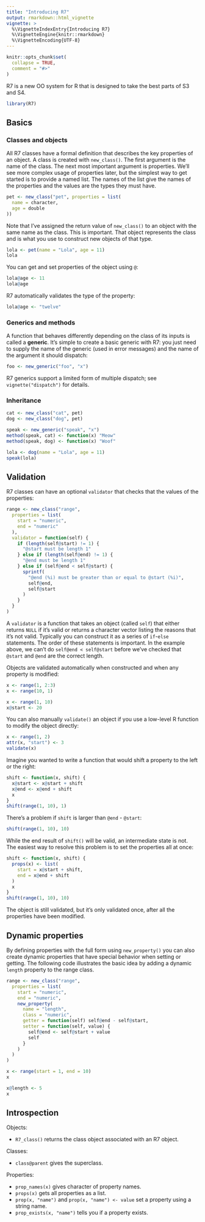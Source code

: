 ```yaml
---
title: "Introducing R7"
output: rmarkdown::html_vignette
vignette: >
  %\VignetteIndexEntry{Introducing R7}
  %\VignetteEngine{knitr::rmarkdown}
  %\VignetteEncoding{UTF-8}
---
```


```r
knitr::opts_chunk$set(
  collapse = TRUE,
  comment = "#>"
)
```

R7 is a new OO system for R that is designed to take the best parts of S3 and S4.

```r
library(R7)
```

## Basics

### Classes and objects

All R7 classes have a formal definition that describes the key properties of an object.
A class is created with `new_class()`.
The first argument is the name of the class.
The next most important argument is properties.
We'll see more complex usage of properties later, but the simplest way to get started is to provide a named list.
The names of the list give the names of the properties and the values are the types they must have.

```r
pet <- new_class("pet", properties = list(
  name = character,
  age = double
))
```

Note that I've assigned the return value of `new_class()` to an object with the same name as the class.
This is important.
That object represents the class and is what you use to construct new objects of that type.

```r
lola <- pet(name = "Lola", age = 11)
lola
```

You can get and set properties of the object using `@`:

```r
lola@age <- 11
lola@age
```

R7 automatically validates the type of the property:

```r
lola@age <- "twelve"
```

### Generics and methods

A function that behaves differently depending on the class of its inputs is called a **generic**.
It's simple to create a basic generic with R7: you just need to supply the name of the generic (used in error messages) and the name of the argument it should dispatch:

```r
foo <- new_generic("foo", "x")
```

R7 generics support a limited form of multiple dispatch; see `vignette("dispatch")` for details.

### Inheritance

```r
cat <- new_class("cat", pet)
dog <- new_class("dog", pet)

speak <- new_generic("speak", "x")
method(speak, cat) <- function(x) "Meow"
method(speak, dog) <- function(x) "Woof"

lola <- dog(name = "Lola", age = 11)
speak(lola)
```

## Validation

R7 classes can have an optional `validator` that checks that the values of the properties:

```r
range <- new_class("range",
  properties = list(
    start = "numeric",
    end = "numeric"
  ),
  validator = function(self) {
    if (length(self@start) != 1) {
      "@start must be length 1"
    } else if (length(self@end) != 1) {
      "@end must be length 1"
    } else if (self@end < self@start) {
      sprintf(
        "@end (%i) must be greater than or equal to @start (%i)",
        self@end,
        self@start
      )
    }
  }
)
```

A `validator` is a function that takes an object (called `self`) that either returns `NULL` if it's valid or returns a character vector listing the reasons that it's not valid.
Typically you can construct it as a series of `if`-`else` statements.
The order of these statements is important.
In the example above, we can't do `self@end < self@start` before we've checked that `@start` and `@end` are the correct length.

Objects are validated automatically when constructed and when any property is modified:

```r
x <- range(1, 2:3)
x <- range(10, 1)

x <- range(1, 10)
x@start <- 20
```

You can also manually `validate()` an object if you use a low-level R function to modify the object directly:

```r
x <- range(1, 2)
attr(x, "start") <- 3
validate(x)
```

Imagine you wanted to write a function that would shift a property to the left or the right:

```r
shift <- function(x, shift) {
  x@start <- x@start + shift
  x@end <- x@end + shift
  x
}
shift(range(1, 10), 1)
```

There's a problem if `shift` is larger than `@end` - `@start`:

```r
shift(range(1, 10), 10)
```

While the end result of `shift()` will be valid, an intermediate state is not.
The easiest way to resolve this problem is to set the properties all at once:

```r
shift <- function(x, shift) {
  props(x) <- list(
    start = x@start + shift,
    end = x@end + shift
  )
  x
}
shift(range(1, 10), 10)
```

The object is still validated, but it's only validated once, after all the properties have been modified.

## Dynamic properties

By defining properties with the full form using `new_property()` you can also create dynamic properties that have special behavior when setting or getting.
The following code illustrates the basic idea by adding a dynamic `length` property to the range class.

```r
range <- new_class("range",
  properties = list(
    start = "numeric",
    end = "numeric",
    new_property(
      name = "length",
      class = "numeric",
      getter = function(self) self@end - self@start,
      setter = function(self, value) {
        self@end <- self@start + value
        self
      }
    )
  )
)

x <- range(start = 1, end = 10)
x

x@length <- 5
x
```

## Introspection

Objects:

-   `R7_class()` returns the class object associated with an R7 object.

Classes:

-   `class@parent` gives the superclass.

Properties:

-   `prop_names(x)` gives character of property names.
-   `props(x)` gets all properties as a list.
-   `prop(x, "name")` and `prop(x, "name") <- value` set a property using a string name.
-   `prop_exists(x, "name")` tells you if a property exists.
